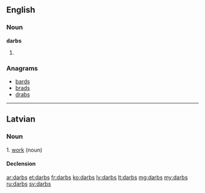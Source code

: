 ==English==

===Noun===
'''darbs'''

# {{plural of|darb}}

===Anagrams===
* [[bards#English|bards]]
* [[brads#English|brads]]
* [[drabs#English|drabs]]

----

==Latvian==

===Noun===
{{head|lv|noun|g=m}}

1. [[work]] (noun)

====Declension====
{{lv-noun-m-s|darb}}

[[ar:darbs]]
[[et:darbs]]
[[fr:darbs]]
[[ko:darbs]]
[[lv:darbs]]
[[lt:darbs]]
[[mg:darbs]]
[[my:darbs]]
[[ru:darbs]]
[[sv:darbs]]
